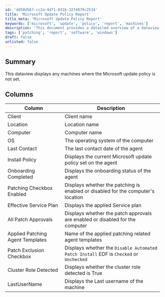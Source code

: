 ```yaml
---
id: 'dd58d567-cc2a-4d71-831b-32f4079c2534'
title: 'Microsoft Update Policy Report'
title_meta: 'Microsoft Update Policy Report'
keywords: ['microsoft', 'update', 'policy', 'report', 'machines']
description: 'This document provides a detailed overview of a dataview that displays machines where the Microsoft update policy is not set, including various columns that provide insights into the client, location, computer details, and patching status.'
tags: ['patching', 'report', 'software', 'windows']
draft: false
unlisted: false
---
```

## Summary

This dataview displays any machines where the Microsoft update policy is not set.

## Columns

| Column                             | Description                                                                                     |
|------------------------------------|-------------------------------------------------------------------------------------------------|
| Client                             | Client name                                                                                    |
| Location                           | Location name                                                                                  |
| Computer                           | Computer name                                                                                  |
| OS                                 | The operating system of the computer                                                           |
| Last Contact                       | The last contact date of the agent                                                              |
| Install Policy                     | Displays the current Microsoft update policy set on the agent                                  |
| Onboarding Completed                | Displays the onboarding status of the agent                                                    |
| Patching Checkbox Enabled           | Displays whether the patching is enabled or disabled for the computer's location               |
| Effective Service Plan             | Displays the applied Service plan                                                                |
| All Patch Approvals                | Displays whether the patch approvals are enabled or disabled for the computer                  |
| Applied Patching Agent Templates    | Name of the applied patching related agent templates                                            |
| Patch Exclusion Checkbox           | Displays whether the `Disable Automated Patch Install` EDF is `Checked` or `Unchecked`         |
| Cluster Role Detected              | Displays whether the cluster role detected is True                                             |
| LastUserName                       | Displays the Last username of the machine                                                      |













